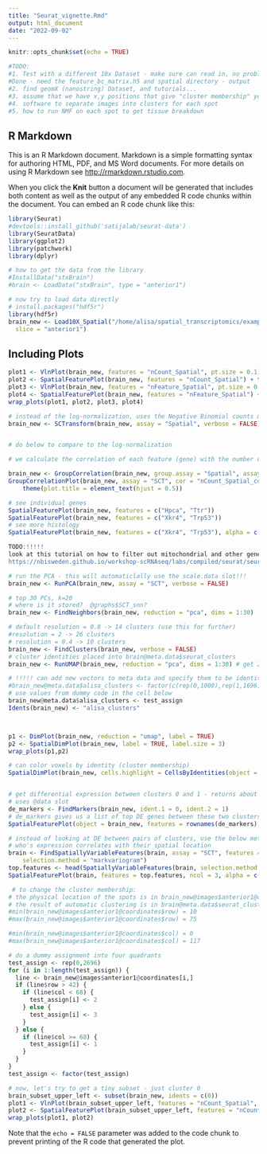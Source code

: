 ```yaml
---
title: "Seurat_vignette.Rmd"
output: html_document
date: "2022-09-02"
---
```


```r
knitr::opts_chunk$set(echo = TRUE)
```

```r
#TODO:
#1. Test with a different 10x Dataset - make sure can read in, no problems
#Done - need the feature_bc_matrix.h5 and spatial directory - output
#2. find geomX (nanostring) Dataset, and tutorials...
#3. assume that we have x,y positions that give "cluster membership" yellow, green, etc;  figure out how to shove those positions into the Seurat object
#4. software to separate images into clusters for each spot
#5. how to run NMF on each spot to get tissue breakdown
```


## R Markdown

This is an R Markdown document. Markdown is a simple formatting syntax for authoring HTML, PDF, and MS Word documents. For more details on using R Markdown see <http://rmarkdown.rstudio.com>.

When you click the **Knit** button a document will be generated that includes both content as well as the output of any embedded R code chunks within the document. You can embed an R code chunk like this:

```r
library(Seurat)
#devtools::install_github('satijalab/seurat-data')
library(SeuratData)
library(ggplot2)
library(patchwork)
library(dplyr)
```


```r
# how to get the data from the library
#InstallData("stxBrain")
#brain <- LoadData("stxBrain", type = "anterior1")
```


```r
# now try to load data directly
# install.packages("hdf5r")
library(hdf5r)
brain_new <- Load10X_Spatial("/home/alisa/spatial_transcriptomics/example_10x",filename = "V1_Mouse_Brain_Sagittal_Anterior_filtered_feature_bc_matrix.h5", assay = "Spatial",
  slice = "anterior1")


```

## Including Plots

```r
plot1 <- VlnPlot(brain_new, features = "nCount_Spatial", pt.size = 0.1) + NoLegend()
plot2 <- SpatialFeaturePlot(brain_new, features = "nCount_Spatial") + theme(legend.position = "right")
plot3 <- VlnPlot(brain_new, features = "nFeature_Spatial", pt.size = 0.1) + NoLegend()
plot4 <- SpatialFeaturePlot(brain_new, features = "nFeature_Spatial") + theme(legend.position = "right")
wrap_plots(plot1, plot2, plot3, plot4)

# instead of the log-normalization, uses the Negative Binomial counts model
brain_new <- SCTransform(brain_new, assay = "Spatial", verbose = FALSE)


# do below to compare to the log-normalization

# we calculate the correlation of each feature (gene) with the number of UMIs (the nCount_Spatial variable here). We then place genes into groups based on their mean expression, and generate boxplots of these correlations. You can see that log-normalization fails to adequately normalize genes in the first three groups, suggesting that technical factors continue to influence normalized expression estimates for highly expressed genes (for Log normalize, not shown). In contrast, sctransform normalization substantially mitigates this effect.

brain_new <- GroupCorrelation(brain_new, group.assay = "Spatial", assay = "SCT", slot = "scale.data", do.plot = FALSE)
GroupCorrelationPlot(brain_new, assay = "SCT", cor = "nCount_Spatial_cor") + ggtitle("SCTransform Normalization") +
    theme(plot.title = element_text(hjust = 0.5))


```

```r
# see individual genes
SpatialFeaturePlot(brain_new, features = c("Hpca", "Ttr"))
SpatialFeaturePlot(brain_new, features = c("Xkr4", "Trp53"))
# see more histology
SpatialFeaturePlot(brain_new, features = c("Xkr4", "Trp53"), alpha = c(0.1, 0.2))

```

```r
TODO:!!!!!
look at this tutorial on how to filter out mitochondrial and other genes you don't want!!!
https://nbisweden.github.io/workshop-scRNAseq/labs/compiled/seurat/seurat_07_spatial.html
```

```r

# run the PCA - this will automaticlally use the scale.data slot!!!
brain_new <- RunPCA(brain_new, assay = "SCT", verbose = FALSE)

# top 30 PCs, k=20
# where is it stored?  @graphs$SCT_snn?
brain_new <- FindNeighbors(brain_new, reduction = "pca", dims = 1:30)

# default resolution = 0.8 -> 14 clusters (use this for further)
#resolution = 2 -> 26 clusters
# resolution = 0.4 -> 10 clusters
brain_new <- FindClusters(brain_new, verbose = FALSE)
# cluster identities placed into brain@meta.data$seurat_clusters
brain_new <- RunUMAP(brain_new, reduction = "pca", dims = 1:30) # get 2D #

# !!!!! can add new vectors to meta data and specify them to be identity
#brain_new@meta.data$alisa_clusters <- factor(c(rep(0,1000),rep(1,1696)))
# use values from dummy code in the cell below
brain_new@meta.data$alisa_clusters <- test_assign
Idents(brain_new) <- "alisa_clusters"



p1 <- DimPlot(brain_new, reduction = "umap", label = TRUE)
p2 <- SpatialDimPlot(brain_new, label = TRUE, label.size = 3)
wrap_plots(p1,p2)

# can color voxels by identity (cluster membership)
SpatialDimPlot(brain_new, cells.highlight = CellsByIdentities(object = brain_new, idents = c(2, 1)), facet.highlight = TRUE, ncol = 1)


# get differential expression between clusters 0 and 1 - returns about 4K genes
# uses @data slot
de_markers <- FindMarkers(brain_new, ident.1 = 0, ident.2 = 1)
# de_markers gives us a list of top DE genes between these two clusters
SpatialFeaturePlot(object = brain_new, features = rownames(de_markers)[1:3], alpha = c(0.1, 1), ncol = 3)

# instead of looking at DE between pairs of clusters, use the below method to find top genes
# who's expression correlates with their spatial location
brain <- FindSpatiallyVariableFeatures(brain, assay = "SCT", features = VariableFeatures(brain)[1:1000],
    selection.method = "markvariogram")
top.features <- head(SpatiallyVariableFeatures(brain, selection.method = "markvariogram"), 6)
SpatialFeaturePlot(brain, features = top.features, ncol = 3, alpha = c(0.1, 1))
```

```r
 # to change the cluster membership:
# the physical location of the spots is in brain_new@images$anterior1@coordinates
# the result of automatic clustering is in brain@meta.data$seurat_clusters - change using the Idents function
#min(brain_new@images$anterior1@coordinates$row) = 10
#max(brain_new@images$anterior1@coordinates$row) = 75

#min(brain_new@images$anterior1@coordinates$col) = 0
#max(brain_new@images$anterior1@coordinates$col) = 117

# do a dummy assignment into four quadrants
test_assign <- rep(0,2696)
for (i in 1:length(test_assign)) {
  line <- brain_new@images$anterior1@coordinates[i,]
  if (line$row > 42) {
    if (line$col < 68) {
      test_assign[i] <- 2
    } else {
      test_assign[i] <- 3
    }
  } else {
    if (line$col >= 68) {
      test_assign[i] <- 1
    }
  }
}
test_assign <- factor(test_assign)
```

```r
# now, let's try to get a tiny subset - just cluster 0
brain_subset_upper_left <- subset(brain_new, idents = c(0))
plot1 <- VlnPlot(brain_subset_upper_left, features = "nCount_Spatial", pt.size = 0.1) + NoLegend()
plot2 <- SpatialFeaturePlot(brain_subset_upper_left, features = "nCount_Spatial") + theme(legend.position = "right")
wrap_plots(plot1, plot2)
```

Note that the `echo = FALSE` parameter was added to the code chunk to prevent printing of the R code that generated the plot.
